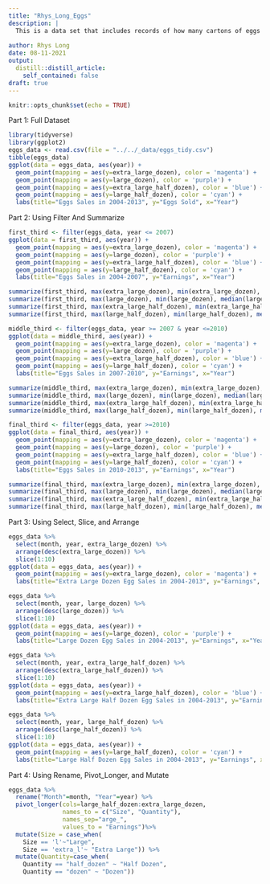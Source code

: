 ```yaml
---
title: "Rhys_Long_Eggs"
description: |
  This is a data set that includes records of how many cartons of eggs were sold every month in 2004-2013. I got this data from the Basic Data sets section of google classroom. This data set contains four variables.
  
author: Rhys Long
date: 08-11-2021
output:
  distill::distill_article:
    self_contained: false
draft: true
---
```


```r
knitr::opts_chunk$set(echo = TRUE)
```

Part 1: Full Dataset

```r
library(tidyverse)
library(ggplot2)
eggs_data <- read.csv(file = "../../_data/eggs_tidy.csv")
tibble(eggs_data)
ggplot(data = eggs_data, aes(year)) +
  geom_point(mapping = aes(y=extra_large_dozen), color = 'magenta') +
  geom_point(mapping = aes(y=large_dozen), color = 'purple') +
  geom_point(mapping = aes(y=extra_large_half_dozen), color = 'blue') +
  geom_point(mapping = aes(y=large_half_dozen), color = 'cyan') +
  labs(title="Eggs Sales in 2004-2013", y="Eggs Sold", x="Year")
```

Part 2: Using Filter And Summarize

```r
first_third <- filter(eggs_data, year <= 2007)
ggplot(data = first_third, aes(year)) +
  geom_point(mapping = aes(y=extra_large_dozen), color = 'magenta') +
  geom_point(mapping = aes(y=large_dozen), color = 'purple') +
  geom_point(mapping = aes(y=extra_large_half_dozen), color = 'blue') +
  geom_point(mapping = aes(y=large_half_dozen), color = 'cyan') +
  labs(title="Eggs Sales in 2004-2007", y="Earnings", x="Year")

summarize(first_third, max(extra_large_dozen), min(extra_large_dozen), median(extra_large_dozen), mean(extra_large_dozen))
summarize(first_third, max(large_dozen), min(large_dozen), median(large_dozen), mean(large_dozen))
summarize(first_third, max(extra_large_half_dozen), min(extra_large_half_dozen), median(extra_large_half_dozen), mean(extra_large_half_dozen))
summarize(first_third, max(large_half_dozen), min(large_half_dozen), median(large_half_dozen), mean(large_half_dozen))
```

```r
middle_third <- filter(eggs_data, year >= 2007 & year <=2010)
ggplot(data = middle_third, aes(year)) +
  geom_point(mapping = aes(y=extra_large_dozen), color = 'magenta') +
  geom_point(mapping = aes(y=large_dozen), color = 'purple') +
  geom_point(mapping = aes(y=extra_large_half_dozen), color = 'blue') +
  geom_point(mapping = aes(y=large_half_dozen), color = 'cyan') +
  labs(title="Eggs Sales in 2007-2010", y="Earnings", x="Year")

summarize(middle_third, max(extra_large_dozen), min(extra_large_dozen), median(extra_large_dozen), mean(extra_large_dozen))
summarize(middle_third, max(large_dozen), min(large_dozen), median(large_dozen), mean(large_dozen))
summarize(middle_third, max(extra_large_half_dozen), min(extra_large_half_dozen), median(extra_large_half_dozen), mean(extra_large_half_dozen))
summarize(middle_third, max(large_half_dozen), min(large_half_dozen), median(large_half_dozen), mean(large_half_dozen))
```

```r
final_third <- filter(eggs_data, year >=2010)
ggplot(data = final_third, aes(year)) +
  geom_point(mapping = aes(y=extra_large_dozen), color = 'magenta') +
  geom_point(mapping = aes(y=large_dozen), color = 'purple') +
  geom_point(mapping = aes(y=extra_large_half_dozen), color = 'blue') +
  geom_point(mapping = aes(y=large_half_dozen), color = 'cyan') +
  labs(title="Eggs Sales in 2010-2013", y="Earnings", x="Year")

summarize(final_third, max(extra_large_dozen), min(extra_large_dozen), median(extra_large_dozen), mean(extra_large_dozen))
summarize(final_third, max(large_dozen), min(large_dozen), median(large_dozen), mean(large_dozen))
summarize(final_third, max(extra_large_half_dozen), min(extra_large_half_dozen), median(extra_large_half_dozen), mean(extra_large_half_dozen))
summarize(final_third, max(large_half_dozen), min(large_half_dozen), median(large_half_dozen), mean(large_half_dozen))
```

Part 3: Using Select, Slice, and Arrange

```r
eggs_data %>%
  select(month, year, extra_large_dozen) %>%
  arrange(desc(extra_large_dozen)) %>%
  slice(1:10)
ggplot(data = eggs_data, aes(year)) +
  geom_point(mapping = aes(y=extra_large_dozen), color = 'magenta') +
  labs(title="Extra Large Dozen Egg Sales in 2004-2013", y="Earnings", x="Year")
```

```r
eggs_data %>%
  select(month, year, large_dozen) %>%
  arrange(desc(large_dozen)) %>%
  slice(1:10)
ggplot(data = eggs_data, aes(year)) +
  geom_point(mapping = aes(y=large_dozen), color = 'purple') +
  labs(title="Large Dozen Egg Sales in 2004-2013", y="Earnings", x="Year")
```

```r
eggs_data %>%
  select(month, year, extra_large_half_dozen) %>%
  arrange(desc(extra_large_half_dozen)) %>%
  slice(1:10)
ggplot(data = eggs_data, aes(year)) +
  geom_point(mapping = aes(y=extra_large_half_dozen), color = 'blue') +
  labs(title="Extra Large Half Dozen Egg Sales in 2004-2013", y="Earnings", x="Year")
```

```r
eggs_data %>%
  select(month, year, large_half_dozen) %>%
  arrange(desc(large_half_dozen)) %>%
  slice(1:10)
ggplot(data = eggs_data, aes(year)) +
  geom_point(mapping = aes(y=large_half_dozen), color = 'cyan') +
  labs(title="Large Half Dozen Egg Sales in 2004-2013", y="Earnings", x="Year")
```

Part 4: Using Rename, Pivot_Longer, and Mutate

```r
eggs_data %>%
  rename("Month"=month, "Year"=year) %>%
  pivot_longer(cols=large_half_dozen:extra_large_dozen,
               names_to = c("Size", "Quantity"),
               names_sep="arge_",
               values_to = "Earnings")%>%
  mutate(Size = case_when(
    Size == 'l'~"Large",
    Size == 'extra_l'~ "Extra Large")) %>%
  mutate(Quantity=case_when(
    Quantity == "half_dozen" ~ "Half Dozen",
    Quantity == "dozen" ~ "Dozen"))
```